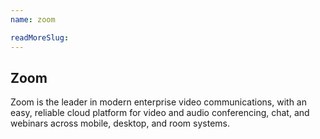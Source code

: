 ```yaml
---
name: zoom

readMoreSlug:
---
```


## Zoom

Zoom is the leader in modern enterprise video communications, with an easy, reliable cloud platform for video and audio conferencing, chat, and webinars across mobile, desktop, and room systems.